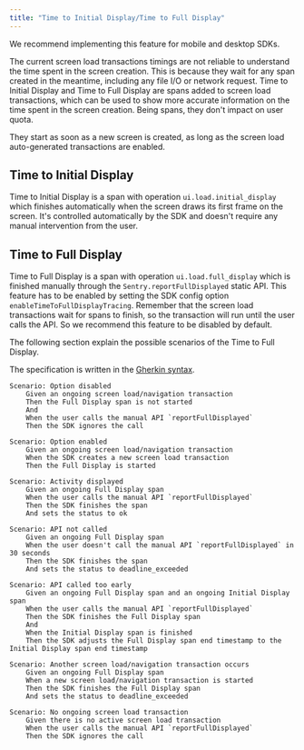 ```yaml
---
title: "Time to Initial Display/Time to Full Display"
---
```


We recommend implementing this feature for mobile and desktop SDKs.

The current screen load transactions timings are not reliable to understand the time spent in the screen creation.
This is because they wait for any span created in the meantime, including any file I/O or network request.
Time to Initial Display and Time to Full Display are spans added to screen load transactions,
which can be used to show more accurate information on the time spent in the screen creation.
Being spans, they don't impact on user quota.

They start as soon as a new screen is created, as long as the screen load auto-generated transactions are enabled.

## Time to Initial Display

Time to Initial Display is a span with operation `ui.load.initial_display` which finishes automatically
when the screen draws its first frame on the screen. It's controlled automatically by the SDK and doesn't
require any manual intervention from the user.


## Time to Full Display

Time to Full Display is a span with operation `ui.load.full_display` which is finished manually through
the `Sentry.reportFullDisplayed` static API. This feature has to be enabled by setting the SDK config
option `enableTimeToFullDisplayTracing`. Remember that the screen load transactions wait for spans to finish,
so the transaction will run until the user calls the API. So we recommend this feature to be disabled by default.

The following section explain the possible scenarios of the Time to Full Display.

The specification is written in the [Gherkin syntax](https://cucumber.io/docs/gherkin/reference/).

```Gherkin
Scenario: Option disabled
    Given an ongoing screen load/navigation transaction
    Then the Full Display span is not started
    And
    When the user calls the manual API `reportFullDisplayed`
    Then the SDK ignores the call

Scenario: Option enabled
    Given an ongoing screen load/navigation transaction
    When the SDK creates a new screen load transaction
    Then the Full Display is started

Scenario: Activity displayed
    Given an ongoing Full Display span
    When the user calls the manual API `reportFullDisplayed`
    Then the SDK finishes the span
    And sets the status to ok

Scenario: API not called
    Given an ongoing Full Display span
    When the user doesn't call the manual API `reportFullDisplayed` in 30 seconds
    Then the SDK finishes the span
    And sets the status to deadline_exceeded

Scenario: API called too early
    Given an ongoing Full Display span and an ongoing Initial Display span
    When the user calls the manual API `reportFullDisplayed`
    Then the SDK finishes the Full Display span
    And
    When the Initial Display span is finished
    Then the SDK adjusts the Full Display span end timestamp to the Initial Display span end timestamp

Scenario: Another screen load/navigation transaction occurs
    Given an ongoing Full Display span
    When a new screen load/navigation transaction is started
    Then the SDK finishes the Full Display span
    And sets the status to deadline_exceeded

Scenario: No ongoing screen load transaction
    Given there is no active screen load transaction
    When the user calls the manual API `reportFullDisplayed`
    Then the SDK ignores the call

```